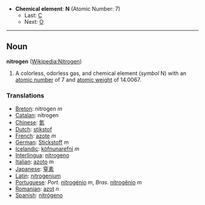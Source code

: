 *'''Chemical element''': '''N''' (Atomic Number: 7)
**Last: [[Carbon|C]]
**Next: [[Oxygen|O]]
----
== Noun ==
'''nitrogen''' ([[en:Nitrogen|Wikipedia:Nitrogen]])

# A colorless, odorless gas, and chemical element (''symbol'' N) with an [[atomic number]] of 7 and [[atomic weight]] of 14.0067.

===Translations===
*[[Breton]]: nitrogen ''m''
*[[Catalan]]: nitrogen
*[[Chinese]]: [[氮]]
*[[Dutch]]: [[stikstof]] 
*[[French]]: [[azote]] ''m''
*[[German]]: [[Stickstoff]] ''m''
*[[Icelandic]]: [[köfnunarefni]] ''m''
*[[Interlingua]]: [[nitrogeno]]
*[[Italian]]: [[azoto]] ''m''
*[[Japanese]]: [[窒素]]
*[[Latin]]: [[nitrogenium]]
*[[Portuguese]]: ''Port.'' [[nitrogénio]] ''m'', ''Bras.'' [[nitrogênio]] ''m''
*[[Romanian]]: [[azot]] ''n''
*[[Spanish]]: [[nitrógeno]]